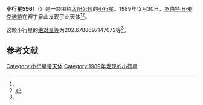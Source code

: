 {{Infobox planet
| bgcolour = #FFFFC0
| name = 5961
| symbol = 
| image = 
| caption = 
| discovery = yes
| discovery_ref = 
| discoverer = [[罗伯特·H·麦克诺特|罗伯特·H·麦克诺特]]
| discovery_site = [[赛丁泉山|赛丁泉山]] 
| discovered = 1989年12月30日
| designations = yes
| mp_name = 
| named_after = 
| alt_names = 1989 YH1/ 1953 FM1 / 1979 FP1 / 1983 GK2
| mp_category = [[主带小行星|主带小行星]]
| orbit_ref = <ref name="a">[http://ssd.jpl.nasa.gov/sbdb.cgi?sstr=5961 5961] {{Wayback|url=http://ssd.jpl.nasa.gov/sbdb.cgi?sstr=5961 |date=20201124022557 }}，小行星數據庫瀏覽器（JPL Small-Body Database Browser）－[[美国国家航空航天局|美国国家航空航天局]]喷气推进实验室</ref>
| epoch = 2456400.5 (2013年4月18日更新)
| aphelion = {{convert|2.749391237698733|AU|km|3|abbr=on|lk=out}}
| perihelion = {{convert|2.058233306084058|AU|km|3|abbr=on}}
| semimajor = {{convert|2.403812271891395|AU|km|3|abbr=on}}
| eccentricity = 0.143762876
| period = 1361.285595 [[日|日]]<br />3.73[[儒略年|儒略年]]
| avg_speed = 
| inclination = 1.624945955439322
| asc_node = 323.6754643916836
| mean_anomaly = 
| arg_peri = 202.6788697147072
| satellites = 
| physical_characteristics = yes
| dimensions = 
| mass = 
| density = 
| surface_grav = 
| escape_velocity = 
| sidereal_day = 
| axial_tilt = 
| pole_ecliptic_lat = 
| pole_ecliptic_lon = 
| albedo = 
| temperatures= 
| temp_name1 = 
| mean_temp_1 = 
| max_temp_1 = 
| temp_name2 = 
| max_temp_2 = 
| spectral_type = 
| abs_magnitude = 202.6788697147072
}}

'''小行星5961'''（{{lang-en|5961}}）是一颗围绕[[太阳|太阳]][[公转|公转]]的[[小行星|小行星]]。1989年12月30日，[[罗伯特·H·麦克诺特|罗伯特·H·麦克诺特]]在赛丁泉山发现了此天体<ref name="a" /><ref>{{cite news|title=小行星列表|url=http://cfa-www.harvard.edu/iau/lists/NumberedMPs.txt|accessdate=2013-07-08|newspaper=哈佛大学|archive-date=2008-05-17|archive-url=https://web.archive.org/web/20080517010638/http://cfa-www.harvard.edu/iau/lists/NumberedMPs.txt|dead-url=no}}</ref>。

这颗小行星的[[绝对星等|绝对星等]]为202.6788697147072等<ref name="a" />。

==参考文献==
{{reflist}}
{{Minor Planet Number|[[小行星5960|小行星5960]]|[[小行星5962|小行星5962]]}}

{{小天体}}

[[Category:小行星带天体|Category:小行星带天体]]
[[Category:1989年发现的小行星|Category:1989年发现的小行星]]

{{asteroid-stub}}